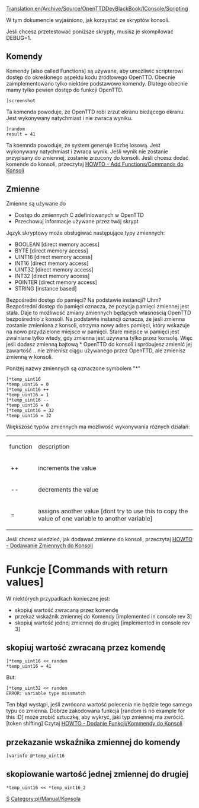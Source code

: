 [[Translation:en/Archive/Source/OpenTTDDevBlackBook/IConsole/Scripting]]
 
<!--{{DevDoc}}-->{{pl/Development/Rozwój}}
W tym dokumencie wyjaśniono, jak korzystać ze skryptów konsoli.

Jeśli chcesz przetestować poniższe skrypty, musisz je skompilować DEBUG=1.

==Komendy==
Komendy [also called Functions] są używane, aby umożliwić scripterowi dostęp do określonego aspektu kodu źródłowego OpenTTD. Obecnie zaimplementowano tylko niektóre podstawowe komendy. Dlatego obecnie mamy tylko pewien dostęp do funkcji OpenTTD.

<pre>
]screenshot
</pre>
Ta komenda powoduje, że OpenTTD robi zrzut ekranu bieżącego ekranu. Jest wykonywany natychmiast i nie zwraca wyniku.

<pre>
]random
result = 41
</pre>
Ta koemnda powoduje, że system generuje liczbę losową. Jest wykonywany natychmiast i zwraca wynik. Jeśli wynik nie zostanie przypisany do zmiennej, zostanie zrzucony do konsoli. Jeśli chcesz dodać komende do konsoli, przeczytaj [[en/Archive/Source/OpenTTDDevBlackBook/IConsole/AddFunctions|HOWTO - Add Functions/Commands do Konsoli]]

==Zmienne==
Zmienne są używane do
* Dostęp do zmiennych C zdefiniowanych w OpenTTD
* Przechowuj informacje używane przez twój skrypt

Język skryptowy może obsługiwać następujące typy zmiennych:
* BOOLEAN [direct memory access]
* BYTE [direct memory access]
* UINT16 [direct memory access]
* INT16 [direct memory access]
* UINT32 [direct memory access]
* INT32 [direct memory access]
* POINTER [direct memory access]
* STRING [instance based]

Bezpośredni dostęp do pamięci? Na podstawie instancji? Uhm? <br>
Bezpośredni dostęp do pamięci oznacza, że ​​pozycja pamięci zmiennej jest stała. Daje to możliwość zmiany zmiennych będących własnością OpenTTD bezpośrednio z konsoli.
Na podstawie instancji oznacza, że ​​jeśli zmienna zostanie zmieniona z konsoli, otrzyma nowy adres pamięci, który wskazuje na nowo przydzielone miejsce w pamięci. Stare miejsce w pamięci jest zwalniane tylko wtedy, gdy zmienna jest używana tylko przez konsolę. Więc jeśli dodasz zmienną bajtową * OpenTTD do konsoli i spróbujesz zmienić jej zawartość .. nie zmienisz ciągu używanego przez OpenTTD, ale zmienisz zmienną w konsoli.

Poniżej nazwy zmiennych są oznaczone symbolem "*" 

<pre>
]*temp_uint16
*temp_uint16 = 0
]*temp_uint16 ++
*temp_uint16 = 1
]*temp_uint16 --
*temp_uint16 = 0
]*temp_uint16 = 32
*temp_uint16 = 32
</pre>

Większość typów zmiennych ma możliwość wykonywania różnych działań:

{|
| function || description
|-
|&nbsp;++ || increments the value
|-
|&nbsp;-- || decrements the value
|-
|&nbsp;= || assigns another value [dont try to use this to copy the value of one variable to another variable]
|}

Jeśli chcesz wiedzieć, jak dodawać zmienne do konsoli, przeczytaj [[en/Archive/Source/OpenTTDDevBlackBook/IConsole/AddVariables|HOWTO - Dodawanie Zmiennych do Konsoli]]

=Funkcje [Commands with return values]=
W niektórych przypadkach konieczne jest:
* skopiuj wartość zwracaną przez komendę
* przekaż wskaźnik zmiennej do Komendy [implemented in console rev 3]
* skopiuj wartość jednej zmiennej do drugiej [implemented in console rev 3]

==skopiuj wartość zwracaną przez komendę==
<pre>
]*temp_uint16 << random
*temp_uint16 = 41
</pre>
But:
<pre>
]*temp_uint32 << random
ERROR: variable type missmatch
</pre>
Ten błąd wystąpi, jeśli zwrócona wartość polecenia nie będzie tego samego typu co zmienna. Dobrze zakodowana funkcja [random is no example for this :D] może zrobić sztuczkę, aby wykryć, jaki typ zmiennej ma zwrócić. [token shifting] Czytaj [[en/Archive/Source/OpenTTDDevBlackBook/IConsole/AddFunctions|HOWTO - Dodanie Funkcji/Kommendy do Konsoli]]

==przekazanie wskaźnika zmiennej do komendy==
<pre>
]varinfo @*temp_uint16
</pre>

==skopiowanie wartość jednej zmiennej do drugiej==
<pre>
*temp_uint16 << *temp_uint16_2
</pre>

<!--[[Category:OpenTTDDevBlackBook|S]]--> [[Category:pl/Archive/Source/OpenTTDDevBlackBook|S]]
<!--[[Category:Console]]--> [[Category:pl/Manual/Konsola]]